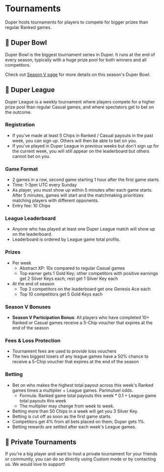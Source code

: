 # Tournaments

Duper hosts tournaments for players to compete for bigger prizes than regular Ranked games.

## 🥣 Duper Bowl

Duper Bowl is the biggest tournament series in Duper. It runs at the end of every season, typically with a huge prize pool for both winners and all competitors.

Check out [Season V page](/season-5) for more details on this season's Duper Bowl.

## 🗿 Duper League

Duper League is a weekly tournament where players compete for a higher prize pool than regular Casual games, and where spectators get to bet on the outcome.

### Registration

- If you've made at least 5 Chips in Ranked / Casual payouts in the past week, you can sign up. Others will then be able to bet on you.
- If you've played in Duper League in previous weeks but don't sign up for the current week, you will still appear on the leaderboard but others cannot bet on you.

### Game Format

- 2 games in a row, second game starting 1 hour after the first game starts
- Time: 1-3pm UTC every Sunday
- As player, you must show up within 5 minutes after each game starts. After 5 minutes, games will start and the matchmaking prioritizes matching players with different opponents.
- Entry fee: 10 Chips

### League Leaderboard

- Anyone who has played at least one Duper League match will show up on the leaderboard.
- Leaderboard is ordered by League game total profits.

### Prizes

- Per week
  - Abstract XP: 10x compared to regular Casual games
  - Top earner gets 1 Gold Key; other competitors with positive earnings get 2 Silver Keys each; rest get 1 Silver Key each
- At the end of season
  - Top 3 competitors on the leaderboard get one Genesis Ace each
  - Top 10 competitors get 5 Gold Keys each

### Season V Bonuses

- **Season V Participation Bonus**: All players who have completed 10+ Ranked or Casual games receive a 5-Chip voucher that expires at the end of the season

### Fees & Loss Protection

- Tournament fees are used to provide loss vouchers
- The two biggest losers of any league games have a 50% chance to receive a 5-Chip voucher that expires at the end of the season

### Betting

- Bet on who makes the highest total payout across this week's Ranked games times a multiplier + League games. Parimutuel odds.
  - Formula: Ranked game total payouts this week \* 0.1 + League game total payouts this week
  - The multiplier may change from week to week.
- Betting more than 50 Chips in a week will get you 3 Silver Key.
- Betting is cut off as soon as the first game starts.
- Competitors get 4% from all bets placed on them; Duper gets 1%.
- Betting rewards are settled after each week's League games.

## 👻 Private Tournaments

If you're a big player and want to host a private tournament for your friends or community, you can do so directly using Custom mode or by contacting us. We would love to support!
